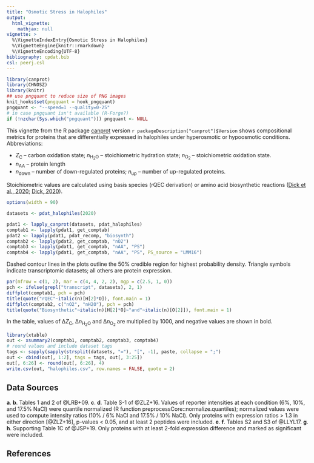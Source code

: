 ```yaml
---
title: "Osmotic Stress in Halophiles"
output:
  html_vignette:
    mathjax: null
vignette: >
  %\VignetteIndexEntry{Osmotic Stress in Halophiles}
  %\VignetteEngine{knitr::rmarkdown}
  %\VignetteEncoding{UTF-8}
bibliography: cpdat.bib
csl: peerj.csl
---
```


```r
library(canprot)
library(CHNOSZ)
library(knitr)
## use pngquant to reduce size of PNG images
knit_hooks$set(pngquant = hook_pngquant)
pngquant <- "--speed=1 --quality=0-25"
# in case pngquant isn't available (R-Forge?)
if (!nzchar(Sys.which("pngquant"))) pngquant <- NULL 
```

This vignette from the R package [canprot](https://github.com/jedick/canprot) version `r packageDescription("canprot")$Version` shows compositional metrics for proteins that are differentially expressed in halophiles under hyperosmotic or hypoosmotic conditions.
Abbreviations:

  * <i>Z</i><sub>C</sub> &ndash; carbon oxidation state; <i>n</i><sub>H<sub>2</sub>O</sub> &ndash; stoichiometric hydration state; <i>n</i><sub>O<sub>2</sub></sub> &ndash; stoichiometric oxidation state.
  * <i>n</i><sub>AA</sub> &ndash; protein length
  * <i>n</i><sub>down</sub> &ndash; number of down-regulated proteins; <i>n</i><sub>up</sub> &ndash; number of up-regulated proteins.

Stoichiometric values are calculated using basis species (rQEC derivation) or amino acid biosynthetic reactions ([<span title="Distinct trends in chemical composition of proteins from metagenomes in redox and salinity gradients">Dick et al., 2020</span>](https://doi.org/10.1101/2020.04.01.020008); [<span title="Water as a reactant in the differential expression of proteins in cancer">Dick, 2020</a>](https://doi.org/10.1101/2020.04.09.035022)).

```r
options(width = 90)
```

<style type="text/css">
body {
  max-width: 800px;
  margin-left: auto;
  margin-right: auto;
}
</style>

```r
datasets <- pdat_halophiles(2020)
```

```r
pdat1 <- lapply_canprot(datasets, pdat_halophiles)
comptab1 <- lapply(pdat1, get_comptab)
pdat2 <- lapply(pdat1, pdat_recomp, "biosynth")
comptab2 <- lapply(pdat2, get_comptab, "nO2")
comptab3 <- lapply(pdat1, get_comptab, "nAA", "PS")
comptab4 <- lapply(pdat1, get_comptab, "nAA", "PS", PS_source = "LMM16")
```

Dashed contour lines in the plots outline the 50% credible region for highest probability density.
Triangle symbols indicate transcriptomic datasets; all others are protein expression.

```r
par(mfrow = c(1, 2), mar = c(4, 4, 2, 2), mgp = c(2.5, 1, 0))
pch <- ifelse(grepl("transcript", datasets), 2, 1)
diffplot(comptab1, pch = pch)
title(quote("rQEC"~italic(n)[H[2]*O]), font.main = 1)
diffplot(comptab2, c("nO2", "nH2O"), pch = pch)
title(quote("Biosynthetic"~italic(n)[H[2]*O]~"and"~italic(n)[O[2]]), font.main = 1)
```

In the table, values of &Delta;<i>Z</i><sub>C</sub>, &Delta;<i>n</i><sub>H<sub>2</sub>O</sub> and &Delta;<i>n</i><sub>O<sub>2</sub></sub> are multiplied by 1000, and negative values are shown in bold.

```r
library(xtable)
out <- xsummary2(comptab1, comptab2, comptab3, comptab4)
# round values and include dataset tags
tags <- sapply(sapply(strsplit(datasets, "="), "[", -1), paste, collapse = ";")
out <- cbind(out[, 1:2], tags = tags, out[, 3:25])
out[, 6:26] <- round(out[, 6:26], 4)
write.csv(out, "halophiles.csv", row.names = FALSE, quote = 2)
```

## Data Sources

__a__. __b__. Tables 1 and 2 of @LRB+09.
__c__. __d__. Table S-1 of @ZLZ+16. Values of reporter intensities at each condition (6%, 10%, and 17.5% NaCl) were quantile normalized (R function preprocessCore::normalize.quantiles); normalized values were used to compute intensity ratios (10% / 6% NaCl and 17.5% / 10% NaCl). Only proteins with expression ratios > 1.3 in either direction [@ZLZ+16], p-values < 0.05, and at least 2 peptides were included.
__e__. __f__. Tables S2 and S3 of @LLYL17.
__g__. __h__. Supporting Table 1C of @JSP+19. Only proteins with at least 2-fold expression difference and marked as significant were included.

## References
